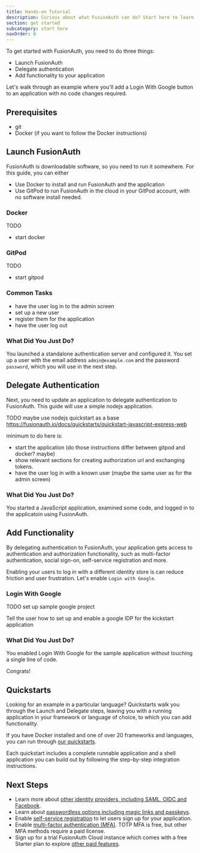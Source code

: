 ```yaml
---
title: Hands-on Tutorial
description: Curious about what FusionAuth can do? Start here to learn about it.
section: get started
subcategory: start here
navOrder: 0
---
```


To get started with FusionAuth, you need to do three things:

* Launch FusionAuth
* Delegate authentication
* Add functionality to your application

<StartDiagram alt="Launch, then delegate, then add functionality." />

Let's walk through an example where you'll add a Login With Google button to an application with no code changes required.

## Prerequisites

* git
* Docker (if you want to follow the Docker instructions)

## Launch FusionAuth

FusionAuth is downloadable software, so you need to run it somewhere. For this guide, you can either

* Use Docker to install and run FusionAuth and the application
* Use GitPod to run FusionAuth in the cloud in your GitPod account, with no software install needed.

### Docker

TODO

* start docker

### GitPod

TODO

* start gitpod

### Common Tasks

* have the user log in to the admin screen
* set up a new user
* register them for the application
* have the user log out

### What Did You Just Do?

You launched a standalone authentication server and configured it. You set up a user with the email address `admin@example.com` and the password `password`, which you will use in the next step.

## Delegate Authentication

Next, you need to update an application to delegate authentication to FusionAuth. This guide will use a simple nodejs application.

TODO maybe use nodejs quickstart as a base https://fusionauth.io/docs/quickstarts/quickstart-javascript-express-web


minimum to do here is:

* start the application (do those instructions differ between gitpod and docker? maybe)
* show relevant sections for creating authorization url and exchanging tokens.
* have the user log in with a known user (maybe the same user as for the admin screen)

### What Did You Just Do?

You started a JavaScript application, examined some code, and logged in to the applicatoin using FusionAuth.

## Add Functionality

By delegating authentication to FusionAuth, your application gets access to authentication and authorization functionality, such as multi-factor authentication, social sign-on, self-service registration and more.

Enabling your users to log in with a different identity store is can reduce friction and user frustration. Let's enable `Login with Google`. 

### Login With Google

TODO set up sample google project

Tell the user how to set up and enable a google IDP for the kickstart application

### What Did You Just Do?

You enabled Login With Google for the sample application without touching a single line of code.

Congrats!

## Quickstarts

Looking for an example in a particular language? Quickstarts walk you through the Launch and Delegate steps, leaving you with a running application in your framework or language of choice, to which you can add functionality.

If you have Docker installed and one of over 20 frameworks and languages, you can run through [our quickstarts](/docs/quickstarts).

Each quickstart includes a complete runnable application and a shell application you can build out by following the step-by-step integration instructions.

## Next Steps

* Learn more about [other identity providers, including SAML, OIDC and Facebook](/docs/lifecycle/authenticate-users/identity-providers/).
* Learn about [passwordless options including magic links and passkeys](/docs/lifecycle/authenticate-users/passwordless/).
* Enable [self-service registration](/docs/lifecycle/register-users/basic-registration-forms) to let users sign up for your application.
* Enable [multi-factor authentication (MFA)](/docs/lifecycle/authenticate-users/multi-factor-authentication). TOTP MFA is free, but other MFA methods require a paid license.
* Sign up for a trial FusionAuth Cloud instance which comes with a free Starter plan to explore [other paid features](/docs/get-started/core-concepts/premium-features).

